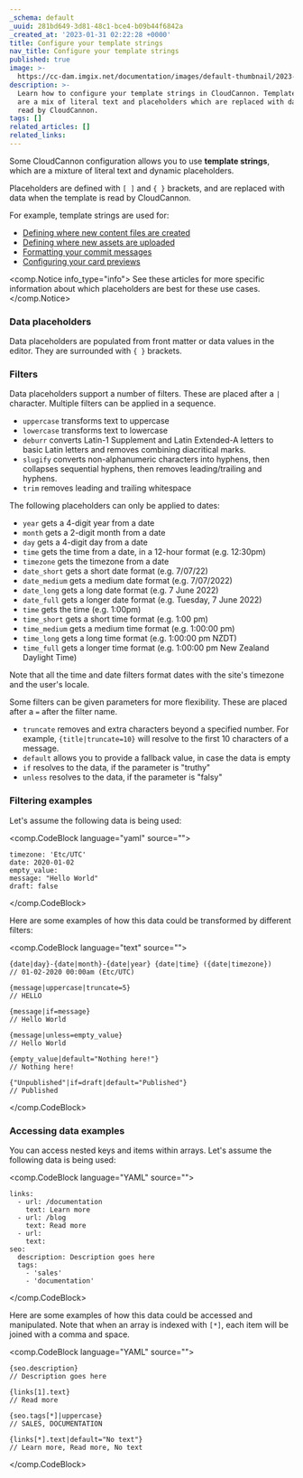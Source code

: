 ```yaml
---
_schema: default
_uuid: 281bd649-3d81-48c1-bce4-b09b44f6842a
_created_at: '2023-01-31 02:22:28 +0000'
title: Configure your template strings
nav_title: Configure your template strings
published: true
image: >-
  https://cc-dam.imgix.net/documentation/images/default-thumbnail/2023-Q4/CloudCannon-Documentation-Thumbnail.png
description: >-
  Learn how to configure your template strings in CloudCannon. Template strings
  are a mix of literal text and placeholders which are replaced with data when
  read by CloudCannon.
tags: []
related_articles: []
related_links:
---
```

Some CloudCannon configuration allows you to use **template strings**, which are a mixture of literal text and dynamic placeholders.

Placeholders are defined with `[ ]` and `{ }` brackets, and are replaced with data when the template is read by CloudCannon.

For example, template strings are used for:

* [Defining where new content files are created](/documentation/articles/set-the-path-for-new-files/)
* [Defining where new assets are uploaded](/documentation/articles/adjusting-the-uploads-path/)
* [Formatting your commit messages](/documentation/articles/configure-your-commit-messages/)
* [Configuring your card previews](/documentation/articles/configure-your-card-previews/)

<comp.Notice info_type="info">
  See these articles for more specific information about which placeholders are best for these use cases.
</comp.Notice>

### Data placeholders

Data placeholders are populated from front matter or data values in the editor. They are surrounded with `{ }` brackets.

### Filters

Data placeholders support a number of filters. These are placed after a `|` character. Multiple filters can be applied in a sequence.

* `uppercase` transforms text to uppercase
* `lowercase` transforms text to lowercase
* `deburr` converts Latin-1 Supplement and Latin Extended-A letters to basic Latin letters and removes combining diacritical marks.
* `slugify` converts non-alphanumeric characters into hyphens, then collapses sequential hyphens, then removes leading/trailing and hyphens.
* `trim` removes leading and trailing whitespace

The following placeholders can only be applied to dates:

* `year` gets a 4-digit year from a date
* `month` gets a 2-digit month from a date
* `day` gets a 4-digit day from a date
* `time` gets the time from a date, in a 12-hour format (e.g. 12:30pm)
* `timezone` gets the timezone from a date
* `date_short` gets a short date format (e.g. 7/07/22)
* `date_medium` gets a medium date format (e.g. 7/07/2022)
* `date_long` gets a long date format (e.g. 7 June 2022)
* `date_full` gets a longer date format (e.g. Tuesday, 7 June 2022)
* `time` gets the time (e.g. 1:00pm)
* `time_short` gets a short time format (e.g. 1:00 pm)
* `time_medium` gets a medium time format (e.g. 1:00:00 pm)
* `time_long` gets a long time format (e.g. 1:00:00 pm NZDT)
* `time_full` gets a longer time format (e.g. 1:00:00 pm New Zealand Daylight Time)

Note that all the time and date filters format dates with the site's timezone and the user's locale.

Some filters can be given parameters for more flexibility. These are placed after a `=` after the filter name.

* `truncate` removes and extra characters beyond a specified number. For example, `{title|truncate=10}` will resolve to the first 10 characters of a message.
* `default` allows you to provide a fallback value, in case the data is empty
* `if` resolves to the data, if the parameter is "truthy"
* `unless` resolves to the data, if the parameter is "falsy"

### Filtering examples

Let's assume the following data is being used:

<comp.CodeBlock language="yaml" source="">
```
timezone: 'Etc/UTC'
date: 2020-01-02
empty_value:
message: "Hello World"
draft: false
```
</comp.CodeBlock>

Here are some examples of how this data could be transformed by different filters:

<comp.CodeBlock language="text" source="">
```
{date|day}-{date|month}-{date|year} {date|time} ({date|timezone})
// 01-02-2020 00:00am (Etc/UTC)

{message|uppercase|truncate=5}
// HELLO

{message|if=message}
// Hello World

{message|unless=empty_value}
// Hello World

{empty_value|default="Nothing here!"}
// Nothing here!

{"Unpublished"|if=draft|default="Published"}
// Published
```
</comp.CodeBlock>

### Accessing data examples

You can access nested keys and items within arrays. Let's assume the following data is being used:

<comp.CodeBlock language="YAML" source="">
```
links:
  - url: /documentation
    text: Learn more
  - url: /blog
    text: Read more
  - url:
    text:
seo:
  description: Description goes here
  tags:
    - 'sales'
    - 'documentation'
```
</comp.CodeBlock>

Here are some examples of how this data could be accessed and manipulated. Note that when an array is indexed with `[*]`, each item will be joined with a comma and space.

<comp.CodeBlock language="YAML" source="">
```
{seo.description}
// Description goes here

{links[1].text}
// Read more

{seo.tags[*]|uppercase}
// SALES, DOCUMENTATION

{links[*].text|default="No text"}
// Learn more, Read more, No text
```
</comp.CodeBlock>

&nbsp;

&nbsp;